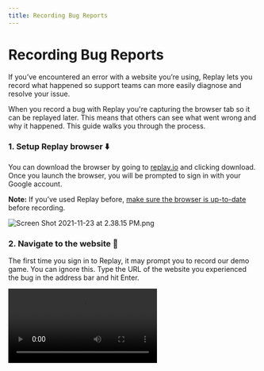 ```yaml
---
title: Recording Bug Reports
---
```


# Recording Bug Reports

If you’ve encountered an error with a website you’re using, Replay lets you record what happened so support teams can more easily diagnose and resolve your issue.

When you record a bug with Replay you're capturing the browser tab so it can be replayed later. This means that others can see what went wrong and why it happened. This guide walks you through the process.

### 1. Setup Replay browser ⬇️

You can download the browser by going to [replay.io](https://replay.io) and clicking download. Once you launch the browser, you will be prompted to sign in with your Google account.

**Note:** If you’ve used Replay before, [make sure the browser is up-to-date](/test-suites/playwright/troubleshooting-guide) before recording.

![Screen Shot 2021-11-23 at 2.38.15 PM.png](/images/Screen_Shot_2021-11-23_at_2.38.15_PM_klyky.png)

### 2. Navigate to the website 📍

The first time you sign in to Replay, it may prompt you to record our demo game. You can ignore this. Type the URL of the website you experienced the bug in the address bar and hit Enter.

<Video src={navigatetowebsiteJafxk} />

### 3. Click record 📹

Click the blue record button to the right of the address bar. The page will refresh and the recording will begin!

<Video src={pressrecordPukiu} />

### 4. Recreate the bug 🐛

Retrace the steps that triggered the bug. For example, if you clicked a link and it was broken, you’ll want to click the link again with the recording running. Once you’re done, click the red stop button.

<Callout type="info" emoji="💡">
We recommend keeping the recording as short as possible. Try to only record the steps needed to recreate the issue that occurred.

</Callout>

<Video src={recreatebugSeylr} />

### 5. Save the replay ⬆️

After you stop recording, you can add a title describing the bug you found and save the replay. 

We recommend leaving the replay private and sharing it in step 7.

<Video src={savereplayUkkjv} />

### 6. Add comments 💬

Once you save the replay, adding [Comments](/reference-guide/debugging/commenting) is a great way to leave notes for yourself or other members of your team. You can add comments to the video, print statements, console logs, network requests, or a source.

<Callout type="info" emoji="💡">
When adding a replay to a bug report, comments can be a “trail of breadcrumbs” allowing your team member to jump to a point in time where the issue occurred and start debugging right away.

</Callout>

<Video src={addcommentZwepn} />

### 7. Share the replay 👋

After you've saved the replay, you will be redirected to the replay itself. You can then share with whoever will be viewing the bug.

Click the blue share button in the top right and add their email address. You can add anyone and they will get an email invitation from us to view the replay.

<Callout type="info" emoji="💡">
If you’re adding a replay to a GitHub issue or support ticket and don’t have an email address, you can also make the replay public, then share by copying the link.

</Callout>

<Video src={shareGtcpd} />

## Need help?

If you run into any issues, contact us at support@replay.io or in the [Replay Discord](https://replay.io/discord).